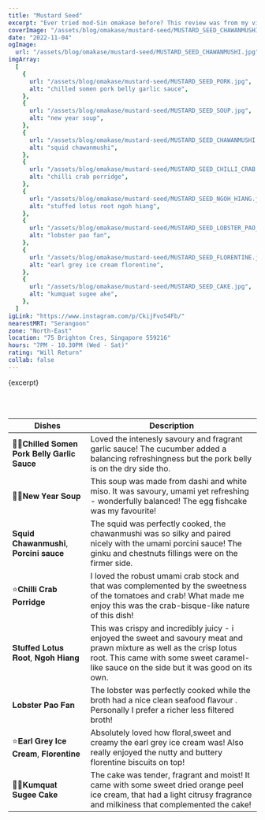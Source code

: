 ```yaml
---
title: "Mustard Seed"
excerpt: "Ever tried mod-Sin omakase before? This review was from my visit to Mustard Seed at the start of the year so the menu has changed since then! We went for the dinner menu and it was $178/pax. Our experience was a fun and delicious one! Definitely one of the better mod-sin meals you'll find and something I'd totally recommend!"
coverImage: "/assets/blog/omakase/mustard-seed/MUSTARD_SEED_CHAWANMUSHI.jpg"
date: "2022-11-04"
ogImage:
  url: "/assets/blog/omakase/mustard-seed/MUSTARD_SEED_CHAWANMUSHI.jpg"
imgArray:
  [
    {
      url: "/assets/blog/omakase/mustard-seed/MUSTARD_SEED_PORK.jpg",
      alt: "chilled somen pork belly garlic sauce",
    },
    {
      url: "/assets/blog/omakase/mustard-seed/MUSTARD_SEED_SOUP.jpg",
      alt: "new year soup",
    },
    {
      url: "/assets/blog/omakase/mustard-seed/MUSTARD_SEED_CHAWANMUSHI.jpg",
      alt: "squid chawanmushi",
    },
    {
      url: "/assets/blog/omakase/mustard-seed/MUSTARD_SEED_CHILLI_CRAB.jpg",
      alt: "chilli crab porridge",
    },
    {
      url: "/assets/blog/omakase/mustard-seed/MUSTARD_SEED_NGOH_HIANG.jpg",
      alt: "stuffed lotus root ngoh hiang",
    },
    {
      url: "/assets/blog/omakase/mustard-seed/MUSTARD_SEED_LOBSTER_PAO_FAN.jpg",
      alt: "lobster pao fan",
    },
    {
      url: "/assets/blog/omakase/mustard-seed/MUSTARD_SEED_FLORENTINE.jpg",
      alt: "earl grey ice cream florentine",
    },
    {
      url: "/assets/blog/omakase/mustard-seed/MUSTARD_SEED_CAKE.jpg",
      alt: "kumquat sugee ake",
    },
  ]
igLink: "https://www.instagram.com/p/CkijFvoS4Fb/"
nearestMRT: "Serangoon"
zone: "North-East"
location: "75 Brighton Cres, Singapore 559216"
hours: "7PM - 10.30PM (Wed - Sat)"
rating: "Will Return"
collab: false
---
```


{excerpt}

<br />
<br />

| Dishes                                  | Description                                                                                                                                                                                                         |
| --------------------------------------- | ------------------------------------------------------------------------------------------------------------------------------------------------------------------------------------------------------------------- |
| 👌🏻𝐂𝐡𝐢𝐥𝐥𝐞𝐝 𝐒𝐨𝐦𝐞𝐧 𝐏𝐨𝐫𝐤 𝐁𝐞𝐥𝐥𝐲 𝐆𝐚𝐫𝐥𝐢𝐜 𝐒𝐚𝐮𝐜𝐞 | Loved the intenesly savoury and fragrant garlic sauce! The cucumber added a balancing refreshingness but the pork belly is on the dry side tho.                                                                     |
| 👌🏻𝐍𝐞𝐰 𝐘𝐞𝐚𝐫 𝐒𝐨𝐮𝐩                         | This soup was made from dashi and white miso. It was savoury, umami yet refreshing - wonderfully balanced! The egg fishcake was my favourite!                                                                       |
| 𝐒𝐪𝐮𝐢𝐝 𝐂𝐡𝐚𝐰𝐚𝐧𝐦𝐮𝐬𝐡𝐢, 𝐏𝐨𝐫𝐜𝐢𝐧𝐢 𝐬𝐚𝐮𝐜𝐞        | The squid was perfectly cooked, the chawanmushi was so silky and paired nicely with the umami porcini sauce! The ginku and chestnuts fillings were on the firmer side.                                              |
| ⭐𝐂𝐡𝐢𝐥𝐥𝐢 𝐂𝐫𝐚𝐛 𝐏𝐨𝐫𝐫𝐢𝐝𝐠𝐞                  | I loved the robust umami crab stock and that was complemented by the sweetness of the tomatoes and crab! What made me enjoy this was the crab-bisque-like nature of this dish!                                      |
| 𝐒𝐭𝐮𝐟𝐟𝐞𝐝 𝐋𝐨𝐭𝐮𝐬 𝐑𝐨𝐨𝐭, 𝐍𝐠𝐨𝐡 𝐇𝐢𝐚𝐧𝐠          | This was crispy and incredibly juicy - i enjoyed the sweet and savoury meat and prawn mixture as well as the crisp lotus root. This came with some sweet caramel-like sauce on the side but it was good on its own. |
| 𝐋𝐨𝐛𝐬𝐭𝐞𝐫 𝐏𝐚𝐨 𝐅𝐚𝐧                         | The lobster was perfectly cooked while the broth had a nice clean seafood flavour . Personally I prefer a richer less filtered broth!                                                                               |
| ⭐𝐄𝐚𝐫𝐥 𝐆𝐫𝐞𝐲 𝐈𝐜𝐞 𝐂𝐫𝐞𝐚𝐦, 𝐅𝐥𝐨𝐫𝐞𝐧𝐭𝐢𝐧𝐞       | Absolutely loved how floral,sweet and creamy the earl grey ice cream was! Also really enjoyed the nutty and buttery florentine biscuits on top!                                                                     |
| 👌🏻𝐊𝐮𝐦𝐪𝐮𝐚𝐭 𝐒𝐮𝐠𝐞𝐞 𝐂𝐚𝐤𝐞                    | The cake was tender, fragrant and moist! It came with some sweet dried orange peel ice cream, that had a light citrusy fragrance and milkiness that complemented the cake!                                          |

<br />

<PostImages images={imgArray} />
